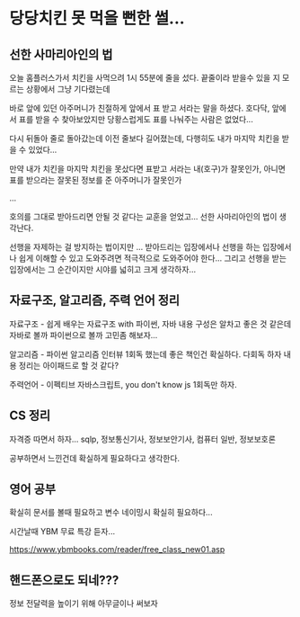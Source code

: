 # 당당치킨 못 먹을 뻔한 썰...

## 선한 사마리아인의 법

오늘 홈플러스가서 치킨을 사먹으려 1시 55분에 줄을 섰다. 끝줄이라 받을수 있을 지 모르는 상황에서 그냥 기다렸는데

바로 앞에 있던 아주머니가 친절하게 앞에서 표 받고 서라는 말을 하셨다. 호다닥, 앞에서 표를 받을 수 찾아보았지만 당황스럽게도 표를 나눠주는 사람은 없었다...

다시 뒤돌아 줄로 돌아갔는데 이전 줄보다 길어졌는데, 다행히도 내가 마지막 치킨을 받을 수 있었다...

만약 내가 치킨을 마지막 치킨을 못샀다면 표받고 서라는 내(호구)가 잘못인가, 아니면 표를 받으라는 잘못된 정보를 준 아주머니가 잘못인가

...

호의를 그대로 받아드리면 안될 것 같다는 교훈을 얻었고... 선한 사마리아인의 법이 생각난다.

선행을 자제하는 걸 방지하는 법이지만 ... 받아드리는 입장에서나 선행을 하는 입장에서나 쉽게 이해할 수 있고 도와주려면 적극적으로 도와주어야 한다...
그리고 선행을 받는 입장에서는 그 순간이지만 시야를 넓히고 크게 생각하자...

## 자료구조, 알고리즘, 주력 언어 정리

자료구조 - 쉽게 배우는 자료구조 with 파이썬, 자바
내용 구성은 알차고 좋은 것 같은데 자바로 볼까 파이썬으로 볼까 고민좀 해보자...

알고리즘 - 파이썬 알고리즘 인터뷰
1회독 했는데 좋은 책인건 확실하다. 다회독 하자
내용 정리는 아이패드로 할 것 같다?

주력언어 - 이펙티브 자바스크립트, you don't know js
1회독만 하자.

## CS 정리

자격증 따면서 하자...
sqlp, 정보통신기사, 정보보안기사, 컴퓨터 일반, 정보보호론

공부하면서 느낀건데 확실하게 필요하다고 생각한다.

## 영어 공부

확실히 문서를 볼때 필요하고 변수 네이밍시 확실히 필요하다...

시간날때 YBM 무료 특강 듣자...

https://www.ybmbooks.com/reader/free_class_new01.asp

## 핸드폰으로도 되네???

정보 전달력을 높이기 위해 아무글이나 써보자
